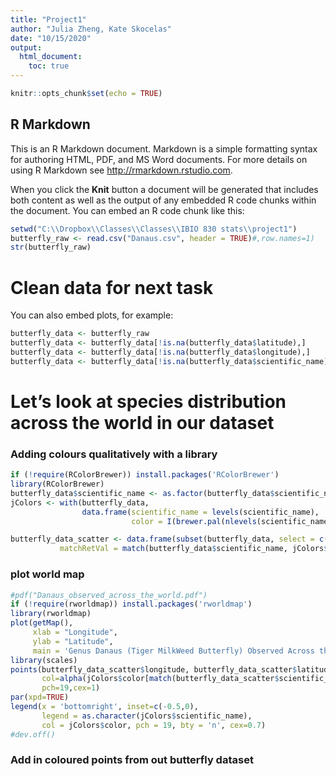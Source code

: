 ---
title: "Project1"
author: "Julia Zheng, Kate Skocelas"
date: "10/15/2020"
output:  
  html_document:
    toc: true
---

```{r setup, include=FALSE}
knitr::opts_chunk$set(echo = TRUE)
```

## R Markdown

This is an R Markdown document. Markdown is a simple formatting syntax for authoring HTML, PDF, and MS Word documents. For more details on using R Markdown see <http://rmarkdown.rstudio.com>.

When you click the **Knit** button a document will be generated that includes both content as well as the output of any embedded R code chunks within the document. You can embed an R code chunk like this:

```{r input files, echo=FALSE}
setwd("C:\\Dropbox\\Classes\\Classes\\IBIO 830 stats\\project1")
butterfly_raw <- read.csv("Danaus.csv", header = TRUE)#,row.names=1)
str(butterfly_raw)
```

# Clean data for next task

You can also embed plots, for example:

```{r clean data for analysis 1, echo=TRUE}

butterfly_data <- butterfly_raw
butterfly_data <- butterfly_data[!is.na(butterfly_data$latitude),]
butterfly_data <- butterfly_data[!is.na(butterfly_data$longitude),]
butterfly_data <- butterfly_data[!is.na(butterfly_data$scientific_name),]

```

# Let's look at species distribution across the world in our dataset
### Adding colours qualitatively with a library
```{r}

if (!require(RColorBrewer)) install.packages('RColorBrewer')
library(RColorBrewer)
butterfly_data$scientific_name <- as.factor(butterfly_data$scientific_name)
jColors <- with(butterfly_data,
                data.frame(scientific_name = levels(scientific_name),
                           color = I(brewer.pal(nlevels(scientific_name), name = 'Accent'))))

butterfly_data_scatter <- data.frame(subset(butterfly_data, select = c(latitude, longitude, scientific_name)),
           matchRetVal = match(butterfly_data$scientific_name, jColors$scientific_name))
```

### plot world map
```{r}
#pdf("Danaus_observed_across_the_world.pdf")
if (!require(rworldmap)) install.packages('rworldmap')
library(rworldmap)
plot(getMap(), 
     xlab = "Longitude",     
     ylab = "Latitude",     
     main = 'Genus Danaus (Tiger MilkWeed Butterfly) Observed Across the World')
library(scales)
points(butterfly_data_scatter$longitude, butterfly_data_scatter$latitude, 
       col=alpha(jColors$color[match(butterfly_data_scatter$scientific_name, jColors$scientific_name)],0.4), 
       pch=19,cex=1)
par(xpd=TRUE)
legend(x = 'bottomright', inset=c(-0.5,0),
       legend = as.character(jColors$scientific_name),
       col = jColors$color, pch = 19, bty = 'n', cex=0.7)
#dev.off()
```

### Add in coloured points from out butterfly dataset
```{r}

```


